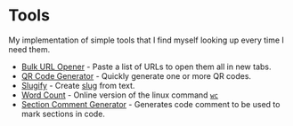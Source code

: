 # Tools

My implementation of simple tools that I find myself looking up every time I need them.

- [Bulk URL Opener](/tools/bulk-url-opener) - Paste a list of URLs to open them all in new tabs.
- [QR Code Generator](/tools/qr-code-generator) - Quickly generate one or more QR codes.
- [Slugify](/tools/slugify) - Create [slug](https://en.wikipedia.org/wiki/Clean_URL#Slug) from text.
- [Word Count](/tools/word-count) - Online version of the linux command [`wc`](https://man7.org/linux/man-pages/man1/wc.1.html)
- [Section Comment Generator](/tools/section-comment-generator) - Generates code comment to be used to mark sections in code.